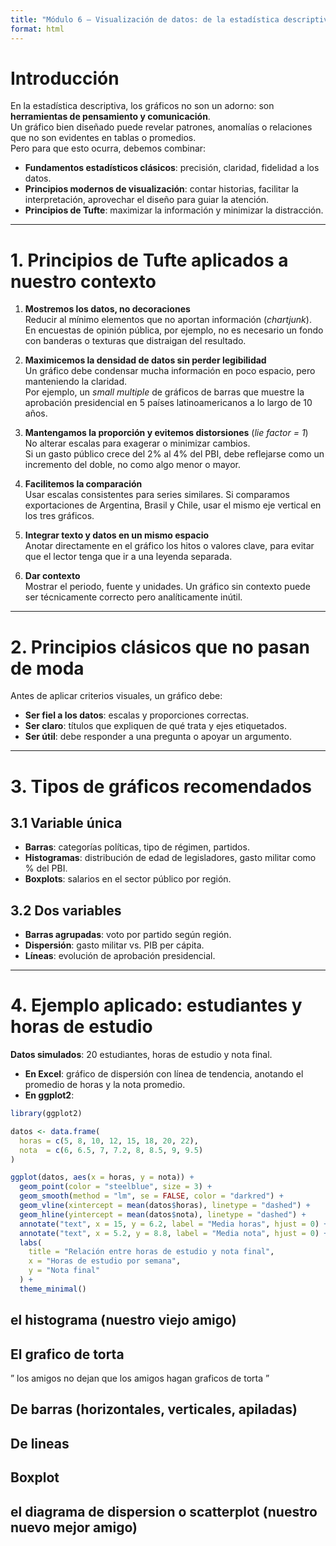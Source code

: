 ```yaml
---
title: "Módulo 6 — Visualización de datos: de la estadística descriptiva a la comunicación efectiva"
format: html
---
```


# Introducción

En la estadística descriptiva, los gráficos no son un adorno: son **herramientas de pensamiento y comunicación**.  
Un gráfico bien diseñado puede revelar patrones, anomalías o relaciones que no son evidentes en tablas o promedios.  
Pero para que esto ocurra, debemos combinar:

* **Fundamentos estadísticos clásicos**: precisión, claridad, fidelidad a los datos.
* **Principios modernos de visualización**: contar historias, facilitar la interpretación, aprovechar el diseño para guiar la atención.
* **Principios de Tufte**: maximizar la información y minimizar la distracción.

---

# 1. Principios de Tufte aplicados a nuestro contexto

1. **Mostremos los datos, no decoraciones**  
   Reducir al mínimo elementos que no aportan información (*chartjunk*).  
   En encuestas de opinión pública, por ejemplo, no es necesario un fondo con banderas o texturas que distraigan del resultado.

2. **Maximicemos la densidad de datos sin perder legibilidad**  
   Un gráfico debe condensar mucha información en poco espacio, pero manteniendo la claridad.  
   Por ejemplo, un *small multiple* de gráficos de barras que muestre la aprobación presidencial en 5 países latinoamericanos a lo largo de 10 años.

3. **Mantengamos la proporción y evitemos distorsiones** (*lie factor = 1*)  
   No alterar escalas para exagerar o minimizar cambios.  
   Si un gasto público crece del 2% al 4% del PBI, debe reflejarse como un incremento del doble, no como algo menor o mayor.

4. **Facilitemos la comparación**  
   Usar escalas consistentes para series similares. Si comparamos exportaciones de Argentina, Brasil y Chile, usar el mismo eje vertical en los tres gráficos.

5. **Integrar texto y datos en un mismo espacio**  
   Anotar directamente en el gráfico los hitos o valores clave, para evitar que el lector tenga que ir a una leyenda separada.

6. **Dar contexto**  
   Mostrar el periodo, fuente y unidades. Un gráfico sin contexto puede ser técnicamente correcto pero analíticamente inútil.

---

# 2. Principios clásicos que no pasan de moda

Antes de aplicar criterios visuales, un gráfico debe:

* **Ser fiel a los datos**: escalas y proporciones correctas.
* **Ser claro**: títulos que expliquen de qué trata y ejes etiquetados.
* **Ser útil**: debe responder a una pregunta o apoyar un argumento.

---

# 3. Tipos de gráficos recomendados

## 3.1 Variable única
* **Barras**: categorías políticas, tipo de régimen, partidos.
* **Histogramas**: distribución de edad de legisladores, gasto militar como % del PBI.
* **Boxplots**: salarios en el sector público por región.

## 3.2 Dos variables
* **Barras agrupadas**: voto por partido según región.
* **Dispersión**: gasto militar vs. PIB per cápita.
* **Líneas**: evolución de aprobación presidencial.

---

# 4. Ejemplo aplicado: estudiantes y horas de estudio

**Datos simulados**: 20 estudiantes, horas de estudio y nota final.

* **En Excel**: gráfico de dispersión con línea de tendencia, anotando el promedio de horas y la nota promedio.
* **En ggplot2**:

```r
library(ggplot2)

datos <- data.frame(
  horas = c(5, 8, 10, 12, 15, 18, 20, 22),
  nota  = c(6, 6.5, 7, 7.2, 8, 8.5, 9, 9.5)
)

ggplot(datos, aes(x = horas, y = nota)) +
  geom_point(color = "steelblue", size = 3) +
  geom_smooth(method = "lm", se = FALSE, color = "darkred") +
  geom_vline(xintercept = mean(datos$horas), linetype = "dashed") +
  geom_hline(yintercept = mean(datos$nota), linetype = "dashed") +
  annotate("text", x = 15, y = 6.2, label = "Media horas", hjust = 0) +
  annotate("text", x = 5.2, y = 8.8, label = "Media nota", hjust = 0) +
  labs(
    title = "Relación entre horas de estudio y nota final",
    x = "Horas de estudio por semana",
    y = "Nota final"
  ) +
  theme_minimal()
```

## el histograma (nuestro viejo amigo)

## El grafico de torta

" los amigos no dejan que los amigos hagan graficos de torta "

## De barras (horizontales, verticales, apiladas)

## De lineas

## Boxplot

## el diagrama de dispersion o scatterplot (nuestro nuevo mejor amigo)
